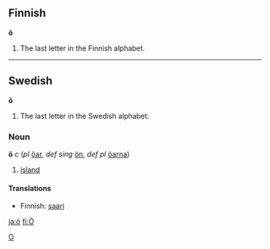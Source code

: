 ==Finnish==
'''ö'''
#The last letter in the Finnish alphabet.

----

==Swedish==
'''ö'''
#The last letter in the Swedish alphabet.

===Noun===
'''ö''' ''c'' (''pl'' [[öar]], ''def sing'' [[ön]], ''def pl'' [[öarna]])
#[[island]]

====Translations====
*Finnish: [[saari]]
[[Category:Latin letters|O]]

[[ja:ö]]
[[fi:Ö]]